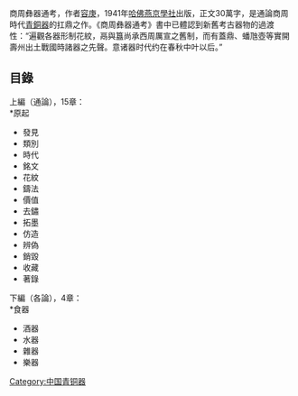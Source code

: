 {{Unreferenced|time=2019-04-10T10:15:35+00:00}}
商周彝器通考，作者[[容庚|容庚]]，1941年[[哈佛燕京學社|哈佛燕京學社]]出版，正文30萬字，是通論商周時代[[青銅器|青銅器]]的扛鼎之作。《商周彝器通考》書中已體認到新舊考古器物的過渡性：“遍觀各器形制花紋，鬲與簋尚承西周厲宣之舊制，而有蓋鼎、蟠虺壺等實開壽州出土戰國時諸器之先聲。意诸器时代约在春秋中叶以后。”

==目錄==
上編（通論），15章：<br>
*原起
*發見
*類別
*時代
*銘文
*花紋
*鑄法
*價值
*去鏽
*拓墨
*仿造
*辨偽
*銷毀
*收藏
*著錄

下編（各論），4章：<br>
*食器
*酒器
*水器
*雜器
*樂器
[[Category:中国青铜器|Category:中国青铜器]]